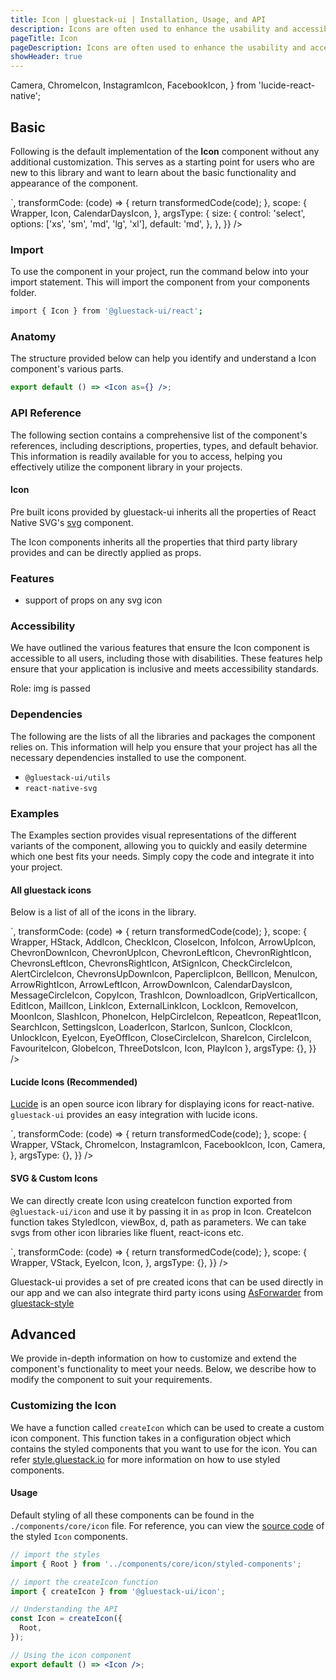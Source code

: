 ```yaml
---
title: Icon | gluestack-ui | Installation, Usage, and API
description: Icons are often used to enhance the usability and accessibility of digital products by providing users with clear and intuitive visual cues. It serves as an intuitive and easily recognizable way to communicate with users.
pageTitle: Icon
pageDescription: Icons are often used to enhance the usability and accessibility of digital products by providing users with clear and intuitive visual cues. It serves as an intuitive and easily recognizable way to communicate with users.
showHeader: true
---
```



<Meta title="components/Media And Icons/Icon" />



  Camera,
  ChromeIcon,
  InstagramIcon,
  FacebookIcon,
} from 'lucide-react-native';



## Basic

Following is the default implementation of the **Icon** component without any additional customization. This serves as a starting point for users who are new to this library and want to learn about the basic functionality and appearance of the component.

<AppProvider>
  <CodePreview
    showComponentRenderer={true}
    showArgsController={true}
    metaData={{
      code: `
        <Icon as={CalendarDaysIcon}  {...props}/>
      `,
      transformCode: (code) => {
        return transformedCode(code);
      },
      scope: {
        Wrapper,
        Icon,
        CalendarDaysIcon,
      },
      argsType: {
        size: {
          control: 'select',
          options: ['xs', 'sm', 'md', 'lg', 'xl'],
          default: 'md',
        },
      },
    }}
  />
</AppProvider>

<br />

### Import

To use the component in your project, run the command below into your import statement. This will import the component from your components folder.

```bash
import { Icon } from '@gluestack-ui/react';
```

### Anatomy

The structure provided below can help you identify and understand a Icon component's various parts.

```jsx
export default () => <Icon as={} />;
```

### API Reference

The following section contains a comprehensive list of the component's references, including descriptions, properties, types, and default behavior. This information is readily available for you to access, helping you effectively utilize the component library in your projects.

#### Icon

Pre built icons provided by gluestack-ui inherits all the properties of React Native SVG's [svg](https://github.com/software-mansion/react-native-svg/tree/main/Example) component.

The Icon components inherits all the properties that third party library provides and can be directly applied as props.

### Features

- support of props on any svg icon

### Accessibility

We have outlined the various features that ensure the Icon component is accessible to all users, including those with disabilities. These features help ensure that your application is inclusive and meets accessibility standards.

Role: img is passed

### Dependencies

The following are the lists of all the libraries and packages the component relies on. This information will help you ensure that your project has all the necessary dependencies installed to use the component.

- `@gluestack-ui/utils`
- `react-native-svg`

### Examples

The Examples section provides visual representations of the different variants of the component, allowing you to quickly and easily determine which one best fits your needs. Simply copy the code and integrate it into your project.

#### All gluestack icons

Below is a list of all of the icons in the library.

<AppProvider>
  <CodePreview
    showComponentRenderer={true}
    showArgsController={false}
    metaData={{
      code: `
  <HStack w="70%" flexWrap= 'wrap'>
        <Icon as={AddIcon} m="$2" w="$4" h="$4" />
        <Icon as={ArrowLeftIcon} m="$2" w="$4" h="$4" />
        <Icon as={ArrowRightIcon} m="$2" w="$4" h="$4" />
        <Icon as={ArrowUpIcon} m="$2" w="$4" h="$4" />
        <Icon as={ArrowDownIcon} m="$2" w="$4" h="$4" />
        <Icon as={ChevronsLeftIcon} m="$2" w="$4" h="$4" />
        <Icon as={ChevronsRightIcon} m="$2" w="$4" h="$4" />
        <Icon as={ChevronsUpDownIcon} m="$2" w="$4" h="$4" />
        <Icon as={AtSignIcon} m="$2" w="$4" h="$4" />
        <Icon as={PaperclipIcon} m="$2" w="$4" h="$4" />
        <Icon as={BellIcon} m="$2" w="$4" h="$4" />
        <Icon as={CalendarDaysIcon} m="$2" w="$4" h="$4" />
        <Icon as={MessageCircleIcon} m="$2" w="$4" h="$4" />
        <Icon as={CheckIcon} m="$2" w="$4" h="$4" />
        <Icon as={ChevronDownIcon} m="$2" w="$4" h="$4" />
        <Icon as={ChevronUpIcon} m="$2" w="$4" h="$4" />
        <Icon as={ChevronLeftIcon} m="$2" w="$4" h="$4" />
        <Icon as={ChevronRightIcon} m="$2" w="$4" h="$4" />
        <Icon as={CloseIcon} m="$2" w="$4" h="$4" />
        <Icon as={CopyIcon} m="$2" w="$4" h="$4" />
        <Icon as={TrashIcon} m="$2" w="$4" h="$4" />
        <Icon as={DownloadIcon} m="$2" w="$4" h="$4" />
        <Icon as={GripVerticalIcon} m="$2" w="$4" h="$4" />
        <Icon as={EditIcon} m="$2" w="$4" h="$4" />
        <Icon as={MailIcon} m="$2" w="$4" h="$4" />
        <Icon as={ExternalLinkIcon} m="$2" w="$4" h="$4" />
        <Icon as={MenuIcon} m="$2" w="$4" h="$4" />
        <Icon as={InfoIcon} m="$2" w="$4" h="$4" />
        <Icon as={LinkIcon} m="$2" w="$4" h="$4" />
        <Icon as={LockIcon} m="$2" w="$4" h="$4" />
        <Icon as={RemoveIcon} m="$2" w="$4" h="$4" />
        <Icon as={MoonIcon} m="$2" w="$4" h="$4" />
        <Icon as={SlashIcon} m="$2" w="$4" h="$4" />
        <Icon as={CheckCircleIcon} m="$2" w="$4" h="$4" />
        <Icon as={PhoneIcon} m="$2" w="$4" h="$4" />
        <Icon as={HelpCircleIcon} m="$2" w="$4" h="$4" />
        <Icon as={RepeatIcon} m="$2" w="$4" h="$4" />
        <Icon as={Repeat1Icon} m="$2" w="$4" h="$4" />
        <Icon as={SearchIcon} m="$2" w="$4" h="$4" />
        <Icon as={SettingsIcon} m="$2" w="$4" h="$4" />
        <Icon as={LoaderIcon} m="$2" w="$4" h="$4" />
        <Icon as={StarIcon} m="$2" w="$4" h="$4" />
        <Icon as={SunIcon} m="$2" w="$4" h="$4" />
        <Icon as={ClockIcon} m="$2" w="$4" h="$4" />
        <Icon as={UnlockIcon} m="$2" w="$4" h="$4" />
        <Icon as={EyeIcon} m="$2" w="$4" h="$4" />
        <Icon as={EyeOffIcon} m="$2" w="$4" h="$4" />
        <Icon as={AlertCircleIcon} m="$2" w="$4" h="$4" />
        <Icon as={CloseCircleIcon} m="$2" w="$4" h="$4" />
        <Icon as={ShareIcon} m="$2" w="$4" h="$4" />
        <Icon as={CircleIcon} m="$2" w="$4" h="$4" />
        <Icon as={FavouriteIcon} m="$2" w="$4" h="$4" />
        <Icon as={GlobeIcon} m="$2" w="$4" h="$4" />
        <Icon as={ThreeDotsIcon} m="$2" w="$4" h="$4" />
        <Icon as={PlayIcon} m="$2" w="$4" h="$4" />
  </HStack>
`,
      transformCode: (code) => {
        return transformedCode(code);
      },
      scope: {
        Wrapper,
        HStack,
        AddIcon,
        CheckIcon,
        CloseIcon,
        InfoIcon,
        ArrowUpIcon,
        ChevronDownIcon,
        ChevronUpIcon,
        ChevronLeftIcon,
        ChevronRightIcon,
        ChevronsLeftIcon,
        ChevronsRightIcon,
        AtSignIcon,
        CheckCircleIcon,
        AlertCircleIcon,
        ChevronsUpDownIcon,
        PaperclipIcon,
        BellIcon,
        MenuIcon,
        ArrowRightIcon,
        ArrowLeftIcon,
        ArrowDownIcon,
        CalendarDaysIcon,
        MessageCircleIcon,
        CopyIcon,
        TrashIcon,
        DownloadIcon,
        GripVerticalIcon,
        EditIcon,
        MailIcon,
        LinkIcon,
        ExternalLinkIcon,
        LockIcon,
        RemoveIcon,
        MoonIcon,
        SlashIcon,
        PhoneIcon,
        HelpCircleIcon,
        RepeatIcon,
        Repeat1Icon,
        SearchIcon,
        SettingsIcon,
        LoaderIcon,
        StarIcon,
        SunIcon,
        ClockIcon,
        UnlockIcon,
        EyeIcon,
        EyeOffIcon,
        CloseCircleIcon,
        ShareIcon,
        CircleIcon,
        FavouriteIcon,
        GlobeIcon,
        ThreeDotsIcon,
        Icon,
        PlayIcon
      },
      argsType: {},
    }}
/>

</AppProvider>

#### Lucide Icons (Recommended)

[Lucide](https://lucide.dev/docs/lucide-react-native) is an open source icon library for displaying icons for react-native. `gluestack-ui` provides an easy integration with lucide icons.

<AppProvider>
  <CodePreview
    showComponentRenderer={true}
    showArgsController={false}
    metaData={{
      code: `
      <VStack space="md" alignItems='center'>
        <Icon as={Camera} />
        <Icon as={ChromeIcon}  />
        <Icon as={InstagramIcon} />
        <Icon as={FacebookIcon} />
      </VStack>
`,
      transformCode: (code) => {
        return transformedCode(code);
      },
      scope: {
        Wrapper,
        VStack,
        ChromeIcon,
        InstagramIcon,
        FacebookIcon,
        Icon,
        Camera,
      },
      argsType: {},
    }}
  />
</AppProvider>

#### SVG & Custom Icons

We can directly create Icon using createIcon function exported from `@gluestack-ui/icon` and use it by passing it in `as` prop in Icon.
CreateIcon function takes StyledIcon, viewBox, d, path as parameters. We can take svgs from other icon libraries like fluent, react-icons etc.

<AppProvider>
  <CodePreview
    showComponentRenderer={true}
    showArgsController={false}
    metaData={{
      code: `
      <VStack space="md" alignItems='center'>
            <Icon as={EyeIcon}  color="$green500" />
            <Icon as={EyeIcon} color="$primary500" />
            <Icon as={EyeIcon} size="xl" />
            <Icon
              as={EyeIcon}
              sx={{ h: "$10", w: "$10", color: 'red' }}
            />
      </VStack>
`,
      transformCode: (code) => {
        return transformedCode(code);
      },
      scope: {
        Wrapper,
        VStack,
        EyeIcon,
        Icon,
      },
      argsType: {},
    }}
  />
</AppProvider>

Gluestack-ui provides a set of pre created icons that can be used directly in our app and we can also integrate third party icons using [AsForwarder](https://style.gluestack.io/docs/api/as-forwarder) from [gluestack-style](https://style.gluestack.io/)

## Advanced

We provide in-depth information on how to customize and extend the component's functionality to meet your needs. Below, we describe how to modify the component to suit your requirements.

### Customizing the Icon

We have a function called `createIcon` which can be used to create a custom icon component. This function takes in a configuration object which contains the styled components that you want to use for the icon. You can refer [style.gluestack.io](https://style.gluestack.io/) for more information on how to use styled components.

#### Usage

Default styling of all these components can be found in the `./components/core/icon` file. For reference, you can view the [source code](https://github.com/gluestack/gluestack-ui/tree/main/example/storybook/src/ui-components/Icons) of the styled `Icon` components.

```jsx
// import the styles
import { Root } from '../components/core/icon/styled-components';

// import the createIcon function
import { createIcon } from '@gluestack-ui/icon';

// Understanding the API
const Icon = createIcon({
  Root,
});

// Using the icon component
export default () => <Icon />;
```
